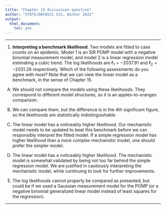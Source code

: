 ```yaml
---
title: "Chapter 15 discussion question"
author: "STATS/DATASCI 531, Winter 2022"
output:
  html_document:
    toc: yes
---
```


\newcommand\prob{\mathbb{P}}
\newcommand\E{\mathbb{E}}
\newcommand\var{\mathrm{Var}}
\newcommand\cov{\mathrm{Cov}}

-----------

1. **Interpreting a benchmark likelihood**. Two models are fitted to case counts on an epidemic. Model 1 is an SIR POMP model with a negative binomial measurement model, and model 2 is a linear regression model estimating a cubic trend.  The log likelihoods are $\ell_1 = −2037.91$ and $\ell_2 = −2031.28$ respectively. Which of the following assessments do you agree with most? Note that we can view the linear model as a benchmark, in the sense of Chapter 15.

(A) We should not compare the models using these likelihoods. They correspond to different model structures, so it is an apples-to-oranges comparison.

(B) We can compare them, but the difference is in the 4th significant figure, so the likelihoods are statistically indistinguishable.

(C) The linear model has a noticeably higher likelihood. Our mechanistic model needs to be updated to beat this benchmark before we can responsibly interpret the fitted model. If a simple regression model has higher likelihood than a more complex mechanistic model, one should prefer the simpler model.

(D) The linear model has a noticeably higher likelihood. The mechanistic model is somewhat validated by being not too far behind the simple regression model. We are justified in cautiously interpreting the mechanistic model, while continuing to look for further improvements.

(E) The log likelihoods cannot properly be compared as presented, but could be if we used a Gaussian measurement model for the POMP (or a negative binomial generalized linear model instead of least squares for the regression).



---------------
